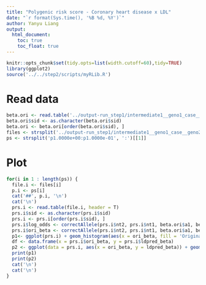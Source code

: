 ```yaml
---
title: "Polygenic risk score - Coronary heart disease x LDL"
date: "`r format(Sys.time(), '%B %d, %Y')`"
author: Yanyu Liang
output: 
  html_document:
    toc: true
    toc_float: true
---
```

  
```r
knitr::opts_chunk$set(tidy.opts=list(width.cutoff=60),tidy=TRUE)
library(ggplot2)
source('../../step2/scripts/myRLib.R')
```

# Read data

```r
beta.ori <- read.table('../output-run_step1/intermediate1__geno1_case__geno2_ctrl/ldpred-ori-beta.txt.gz', header = T)
beta.ori$sid <- as.character(beta.ori$sid)
beta.ori <- beta.ori[order(beta.ori$sid), ]
files <- strsplit('../output-run_step1/intermediate1__geno1_case__geno2_ctrl/ldpred_LDpred_p1.0000e+00.txt:../output-run_step1/intermediate1__geno1_case__geno2_ctrl/ldpred_LDpred_p1.0000e-01.txt', ':')[[1]]
ps <- strsplit('p1.0000e+00:p1.0000e-01', ':')[[1]]
```

# Plot

```r
for(i in 1 : length(ps)) {
  file.i <- files[i]
  p.i <- ps[i]
  cat('##', p.i, '\n')
  cat('\n')
  prs.i <- read.table(file.i, header = T)
  prs.i$sid <- as.character(prs.i$sid)
  prs.i <- prs.i[order(prs.i$sid), ]
  prs.i$log_odds <- correctAllele(prs.i$nt2, prs.i$nt1, beta.ori$a1, beta.ori$log_odds)
  prs.i$ori_beta <- correctAllele(prs.i$nt2, prs.i$nt1, beta.ori$a1, beta.ori$beta_ori)
  p1<- ggplot(prs.i) + geom_histogram(aes(x = ori_beta, fill = 'Original Beta'), alpha = .3, bins = 1e2) + geom_histogram(aes(x = ldpred_beta, fill = 'LDpred Beta'), alpha = .3, bins = 1e2) + ggtitle('Histogram of Beta') + xlab('Beta')
  df <- data.frame(x = prs.i$ori_beta, y = prs.i$ldpred_beta)
  p2 <- ggplot(data = prs.i, aes(x = ori_beta, y = ldpred_beta)) + geom_point() + geom_smooth(method = "lm", se=FALSE, color="black", formula = y ~ 0 + x) + geom_text(x = quantile(df$x, 0.1), y = quantile(df$y, 0.99), label = lm_eqn_nointer(df), parse = TRUE) + xlab('Original Beta') + ylab('LDpred Beta') + ggtitle('Ldpred vs. Raw Beta')
  print(p1)
  print(p2)
  cat('\n')
  cat('\n')
}
```